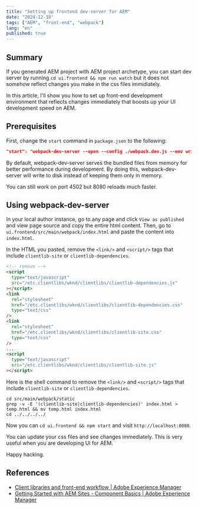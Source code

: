 ```yaml
---
title: "Setting up frontend dev-server for AEM"
date: "2024-12-18"
tags: ["AEM", "front-end", "webpack"]
lang: "en"
published: true
---
```


## Summary

If you generated AEM project with AEM project archetype, you can start dev server by running `cd ui.frontend && npm run watch` but it does not somehow reflect changes you make in the css files immidiately.

In this article, I'll show you how to set up front-end development environment that reflects changes immediately that boosts up your UI development speed on AEM.

## Prerequisites

First, change the `start` command in `package.json` to the following:

```json
"start": "webpack-dev-server --open --config ./webpack.dev.js --env writeToDisk=true",
```

By default, webpack-dev-server serves the bundled files from memory for better performance during development. By doing this, webpack-dev-server will write to disk instead of keeping them only in memory.

You can still work on port 4502 but 8080 reloads much faster.

## Using webpack-dev-server

In your local author instance, go to any page and click `View as published` and view page source and copy the entire html content.
Then, go to `ui.frontend/src/main/webpack/index.html` and paste the content into `index.html`.

In the HTML you pasted, remove the `<link/>` and `<script/>` tags that include `clientlib-site` or `clientlib-dependencies`.

```html
<!-- remove -->
<script
  type="text/javascript"
  src="/etc.clientlibs/wknd/clientlibs/clientlib-dependencies.js"
></script>
<link
  rel="stylesheet"
  href="/etc.clientlibs/wknd/clientlibs/clientlib-dependencies.css"
  type="text/css"
/>
<link
  rel="stylesheet"
  href="/etc.clientlibs/wknd/clientlibs/clientlib-site.css"
  type="text/css"
/>
...
<script
  type="text/javascript"
  src="/etc.clientlibs/wknd/clientlibs/clientlib-site.js"
></script>
```

Here is the shell command to remove the `<link/>` and `<script/>` tags that include `clientlib-site` or `clientlib-dependencies`.

```shell
cd src/main/webpack/static
grep -v -E '(clientlib-site|clientlib-dependencies)' index.html > temp.html && mv temp.html index.html
cd ../../../../
```

Now you can `cd ui.frontend && npm start` and visit `http://localhost:8080`.

You can update your css files and see changes immediately. This is very useful when you are developing UI for AEM.

Happy hacking.

## References

- [Client libraries and front-end workflow | Adobe Experience Manager](https://experienceleague.adobe.com/en/docs/experience-manager-learn/getting-started-wknd-tutorial-develop/project-archetype/client-side-libraries#:~:text=Tools%20and%20Resources-,Webpack%20DevServer%20%2D%20Static%20Markup,-In%20the%20previous)
- [Getting Started with AEM Sites - Component Basics | Adobe Experience Manager](https://experienceleague.adobe.com/en/docs/experience-manager-learn/getting-started-wknd-tutorial-develop/project-archetype/component-basics#client-side-libraries)
